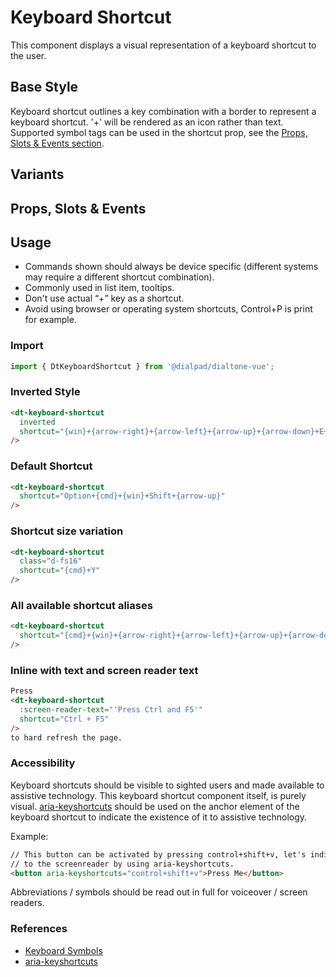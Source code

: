 
# Keyboard Shortcut

<Subtitle>
    This component displays a visual representation of a keyboard shortcut to the user.
</Subtitle>

## Base Style

Keyboard shortcut outlines a key combination with a border to represent a keyboard shortcut. '+'
will be rendered as an icon rather than text. Supported symbol tags can be used in the shortcut
prop, see the [Props, Slots & Events section](#props-slots--events).

<Canvas>
  <Story id="components-keyboard-shortcut--default" />
</Canvas>

## Variants

<Canvas>
  <Story id="components-keyboard-shortcut--variants" />
</Canvas>

## Props, Slots & Events

<ArgsTable story={PRIMARY_STORY} />

## Usage

- Commands shown should always be device specific (different systems may require a different shortcut combination).
- Commonly used in list item, tooltips.
- Don't use actual “+” key as a shortcut.
- Avoid using browser or operating system shortcuts, Control+P is print for example.

### Import

```jsx
import { DtKeyboardShortcut } from '@dialpad/dialtone-vue';
```

### Inverted Style

```html
<dt-keyboard-shortcut
  inverted
  shortcut="{win}+{arrow-right}+{arrow-left}+{arrow-up}+{arrow-down}+E+B"
/>
```

### Default Shortcut

```html
<dt-keyboard-shortcut
  shortcut="Option+{cmd}+{win}+Shift+{arrow-up}"
/>
```

### Shortcut size variation

```html
<dt-keyboard-shortcut
  class="d-fs16"
  shortcut="{cmd}+Y"
/>
```

### All available shortcut aliases

```html
<dt-keyboard-shortcut
  shortcut="{cmd}+{win}+{arrow-right}+{arrow-left}+{arrow-up}+{arrow-down}"
/>
```

### Inline with text and screen reader text

```html
Press
<dt-keyboard-shortcut
  :screen-reader-text="'Press Ctrl and F5'"
  shortcut="Ctrl + F5"
/>
to hard refresh the page.
```

### Accessibility

Keyboard shortcuts should be visible to sighted users and made available to assistive technology.
This keyboard shortcut component itself, is purely visual.
[aria-keyshortcuts](https://developer.mozilla.org/en-US/docs/Web/Accessibility/ARIA/Attributes/aria-keyshortcuts)
should be used on the anchor element of the keyboard shortcut to indicate the existence of it to assistive
technology.

Example:

```html
// This button can be activated by pressing control+shift+v, let's indicate that
// to the screenreader by using aria-keyshortcuts.
<button aria-keyshortcuts="control+shift+v">Press Me</button>
```

Abbreviations / symbols should be read out in full for voiceover / screen readers.

### References

- [Keyboard Symbols](http://xahlee.info/comp/unicode_computing_symbols.html)
- [aria-keyshortcuts](https://developer.mozilla.org/en-US/docs/Web/Accessibility/ARIA/Attributes/aria-keyshortcuts)
